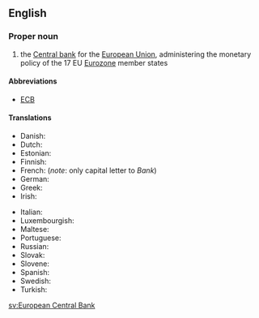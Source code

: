 ==English==
{{wikipedia}}
===Proper noun===
{{en-proper noun}}

# the [[central bank|Central bank]] for the [[European Union]], administering the monetary policy of the 17 EU [[Eurozone]] member states

====Abbreviations====
*[[ECB]]

====Translations====
{{trans-top|central bank for the European Union}}
* Danish: {{t|da|Den Europæiske Centralbank}}
* Dutch: {{t|nl|Europese Centrale Bank}}
* Estonian: {{t-needed|et}}
* Finnish: {{t|fi|Euroopan keskuspankki}}
* French: {{t|fr|Banque centrale européenne|f}} (''note'': only capital letter to ''Bank'')
* German: {{t+|de|Europäische Zentralbank|f}}
* Greek: {{t|el|Ευρωπαϊκή Κεντρική Τράπεζα|f|tr=Evropaïkí Kentrikí Trápeza}}
* Irish: {{t|ga|Banc Ceannais Eorpach|m}}
{{trans-mid}}
* Italian: {{t+|it|Banca Centrale Europea|f}}
* Luxembourgish: {{t-needed|lb}}
* Maltese: {{t|mt|Bank Ċentrali Ewropew}}
* Portuguese: {{t|pt|Banco Central Europeu|m}}
* Russian: {{t|ru|Европейский центральный банк|m|tr=Jevropéjskij centrálʹnyj bank}}
* Slovak: {{t-needed|sk}}
* Slovene: {{t-needed|sl}}
* Spanish: {{t|es|Banco Central Europeo|m}}
* Swedish: {{t|sv|Europeiska centralbanken}}
* Turkish: {{t+|tr|Avrupa Merkez Bankası}}
{{trans-bottom}}

[[sv:European Central Bank]]